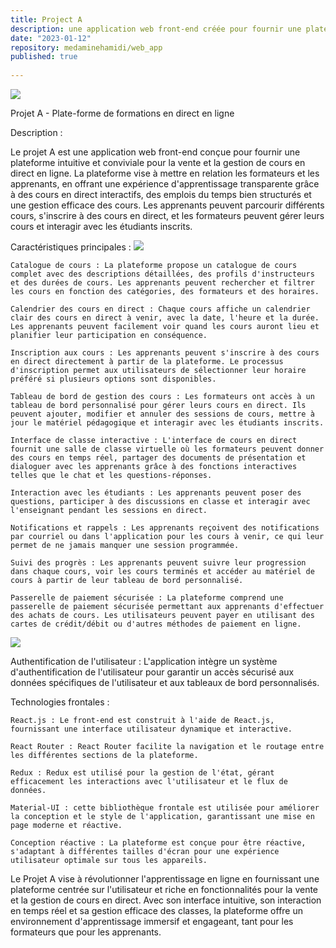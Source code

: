 ```yaml
---
title: Project A
description: une application web front-end créée pour fournir une plateforme intuitive et conviviale pour la vente et la gestion de cours en direct en ligne. La plateforme vise à mettre en relation les formateurs et les apprenants, en offrant une expérience d'apprentissage transparente grâce à des cours en direct interactifs, des emplois du temps bien structurés et une gestion efficace des cours.
date: "2023-01-12"
repository: medaminehamidi/web_app
published: true
  
---
```



![](/pja1.png)

Projet A - Plate-forme de formations en direct en ligne

Description :

Le projet A est une application web front-end conçue pour fournir une plateforme intuitive et conviviale pour la vente et la gestion de cours en direct en ligne. La plateforme vise à mettre en relation les formateurs et les apprenants, en offrant une expérience d'apprentissage transparente grâce à des cours en direct interactifs, des emplois du temps bien structurés et une gestion efficace des cours. Les apprenants peuvent parcourir différents cours, s'inscrire à des cours en direct, et les formateurs peuvent gérer leurs cours et interagir avec les étudiants inscrits.

Caractéristiques principales :
![](/pja2.png)

    Catalogue de cours : La plateforme propose un catalogue de cours complet avec des descriptions détaillées, des profils d'instructeurs et des durées de cours. Les apprenants peuvent rechercher et filtrer les cours en fonction des catégories, des formateurs et des horaires.

    Calendrier des cours en direct : Chaque cours affiche un calendrier clair des cours en direct à venir, avec la date, l'heure et la durée. Les apprenants peuvent facilement voir quand les cours auront lieu et planifier leur participation en conséquence.

    Inscription aux cours : Les apprenants peuvent s'inscrire à des cours en direct directement à partir de la plateforme. Le processus d'inscription permet aux utilisateurs de sélectionner leur horaire préféré si plusieurs options sont disponibles.

    Tableau de bord de gestion des cours : Les formateurs ont accès à un tableau de bord personnalisé pour gérer leurs cours en direct. Ils peuvent ajouter, modifier et annuler des sessions de cours, mettre à jour le matériel pédagogique et interagir avec les étudiants inscrits.

    Interface de classe interactive : L'interface de cours en direct fournit une salle de classe virtuelle où les formateurs peuvent donner des cours en temps réel, partager des documents de présentation et dialoguer avec les apprenants grâce à des fonctions interactives telles que le chat et les questions-réponses.

    Interaction avec les étudiants : Les apprenants peuvent poser des questions, participer à des discussions en classe et interagir avec l'enseignant pendant les sessions en direct.

    Notifications et rappels : Les apprenants reçoivent des notifications par courriel ou dans l'application pour les cours à venir, ce qui leur permet de ne jamais manquer une session programmée.

    Suivi des progrès : Les apprenants peuvent suivre leur progression dans chaque cours, voir les cours terminés et accéder au matériel de cours à partir de leur tableau de bord personnalisé.

    Passerelle de paiement sécurisée : La plateforme comprend une passerelle de paiement sécurisée permettant aux apprenants d'effectuer des achats de cours. Les utilisateurs peuvent payer en utilisant des cartes de crédit/débit ou d'autres méthodes de paiement en ligne.
![](/pja3.png)

   Authentification de l'utilisateur : L'application intègre un système d'authentification de l'utilisateur pour garantir un accès sécurisé aux données spécifiques de l'utilisateur et aux tableaux de bord personnalisés.

Technologies frontales :

    React.js : Le front-end est construit à l'aide de React.js, fournissant une interface utilisateur dynamique et interactive.

    React Router : React Router facilite la navigation et le routage entre les différentes sections de la plateforme.

    Redux : Redux est utilisé pour la gestion de l'état, gérant efficacement les interactions avec l'utilisateur et le flux de données.

    Material-UI : cette bibliothèque frontale est utilisée pour améliorer la conception et le style de l'application, garantissant une mise en page moderne et réactive.

    Conception réactive : La plateforme est conçue pour être réactive, s'adaptant à différentes tailles d'écran pour une expérience utilisateur optimale sur tous les appareils.

Le Projet A vise à révolutionner l'apprentissage en ligne en fournissant une plateforme centrée sur l'utilisateur et riche en fonctionnalités pour la vente et la gestion de cours en direct. Avec son interface intuitive, son interaction en temps réel et sa gestion efficace des classes, la plateforme offre un environnement d'apprentissage immersif et engageant, tant pour les formateurs que pour les apprenants.